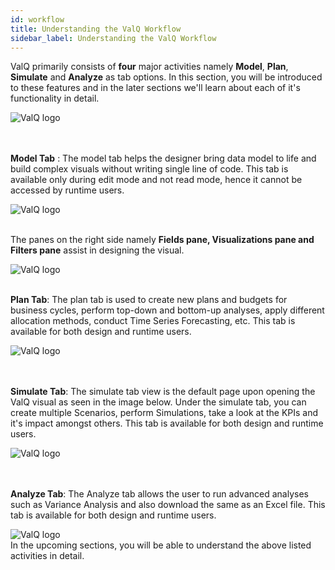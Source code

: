 ```yaml
---
id: workflow
title: Understanding the ValQ Workflow
sidebar_label: Understanding the ValQ Workflow
---
```


<div style={{textAlign: 'justify'}}>

ValQ primarily consists of **four** major activities namely **Model**, **Plan**, **Simulate** and **Analyze** as tab options. In this section,
you will be introduced to these features and in the later sections we'll learn about each of it's functionality in detail.
</div>
<div style={{textAlign: 'center'}}>
<img alt="ValQ logo" src={useBaseUrl('/doc-images/workflow/workflow1.png')} />
</div>
<br />
<br />
<div style={{textAlign: 'justify'}}>

**Model Tab** : The model tab helps the designer bring data model to life and build complex visuals without writing single
line of code. This tab is available only during edit mode and not read mode, hence it cannot be accessed by runtime users.
</div>
<div style={{textAlign: 'center'}}>
<img alt="ValQ logo" src={useBaseUrl('/doc-images/workflow/workflow2.png')}/>
</div> <br />

The panes on the right side namely **Fields pane, Visualizations pane and Filters pane** assist in designing the visual.
<div style={{textAlign: 'center'}}>
<img alt="ValQ logo" src={useBaseUrl('/doc-images/workflow/workflow3.png')}
    width={410}
    height={425}
/>
</div> <br />

**Plan Tab**: The plan tab is used to create new plans and budgets for business cycles,
perform top-down and bottom-up analyses, apply different allocation methods, conduct Time Series Forecasting, etc.
This tab is available for both design and runtime users.
<div style={{textAlign: 'center'}}>
<img alt="ValQ logo" src={useBaseUrl('/doc-images/workflow/workflow4.png')}
    width={700}
    height={400}
/>
</div>
<br />
<br />

**Simulate Tab**: The simulate tab view is the default page upon opening the ValQ visual as seen in the image below. Under the simulate tab,
you can create multiple Scenarios, perform Simulations, take a look at the KPIs and it's impact amongst others. This tab is available for both design 
and runtime users.
<div style={{textAlign: 'center'}}>
<img alt="ValQ logo" src={useBaseUrl('/doc-images/workflow/workflow5.png')}
    width={700}
    height={400}
/>
</div>
<br />
<br />

**Analyze Tab**: The Analyze tab allows the user to run advanced analyses such as Variance Analysis and also download the same as an Excel file.
This tab is available for both design and runtime users.
<div style={{textAlign: 'center'}}>
<img alt="ValQ logo" src={useBaseUrl('/doc-images/workflow/workflow7.png')}/>
</div>
In the upcoming sections, you will be able to understand the above listed activities in detail.